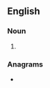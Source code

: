 {{also|romàntics}}

==English==

===Noun===
{{head|en|noun plural form}}

# {{plural of|romantic|lang=en}}

===Anagrams===
* {{l|en|narcotism}}